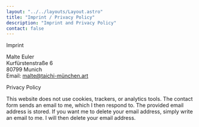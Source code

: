 ```yaml
---
layout: "../../layouts/Layout.astro"
title: "Imprint / Privacy Policy"
description: "Imprint and Privacy Policy"
contact: false
---
```


<CurvedHeadline tag="h2" type="slope" direction="L2R" offset="-35" class="top-[30px] sm:top-[100px]  fill-lazuli">Imprint</CurvedHeadline>

Malte Euler<br />
Kurfürstenstraße 6<br />
80799 Munich<br />
Email: malte@taichi-münchen.art<br />

<CurvedHeadline tag="h2" type="smile" direction="R2L" offset="50" class="top-[0px] sm:top-[0px]  fill-lazuli">Privacy Policy</CurvedHeadline>

This website does not use cookies, trackers, or analytics tools. The contact form sends an email to me, which I then respond to. The provided email address is stored. If you want me to delete your email address, simply write an email to me. I will then delete your email address.